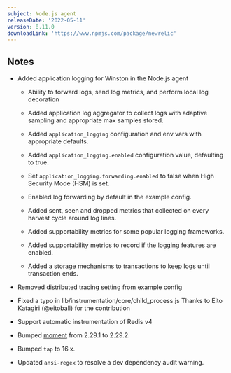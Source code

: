```yaml
---
subject: Node.js agent
releaseDate: '2022-05-11'
version: 8.11.0
downloadLink: 'https://www.npmjs.com/package/newrelic'
---
```


## Notes

* Added application logging for Winston in the Node.js agent

    * Ability to forward logs, send log metrics, and perform local log decoration

    * Added application log aggregator to collect logs with adaptive sampling and appropriate max samples stored.

    * Added `application_logging` configuration and env vars with appropriate defaults.

    * Added `application_logging.enabled` configuration value, defaulting to true.

    * Set `application_logging.forwarding.enabled` to false when High Security Mode (HSM) is set.

    * Enabled log forwarding by default in the example config.

    * Added sent, seen and dropped metrics that collected on every harvest cycle around log lines.

    * Added supportability metrics for some popular logging frameworks.
    
    * Added supportability metrics to record if the logging features are enabled.

    * Added a storage mechanisms to transactions to keep logs until transaction ends.

* Removed distributed tracing setting from example config

* Fixed a typo in lib/instrumentation/core/child_process.js
  Thanks to  Eito Katagiri (@eitoball) for the contribution

* Support automatic instrumentation of Redis v4

* Bumped [moment](https://github.com/moment/moment) from 2.29.1 to 2.29.2.

* Bumped `tap` to 16.x.

* Updated `ansi-regex` to resolve a dev dependency audit warning.

